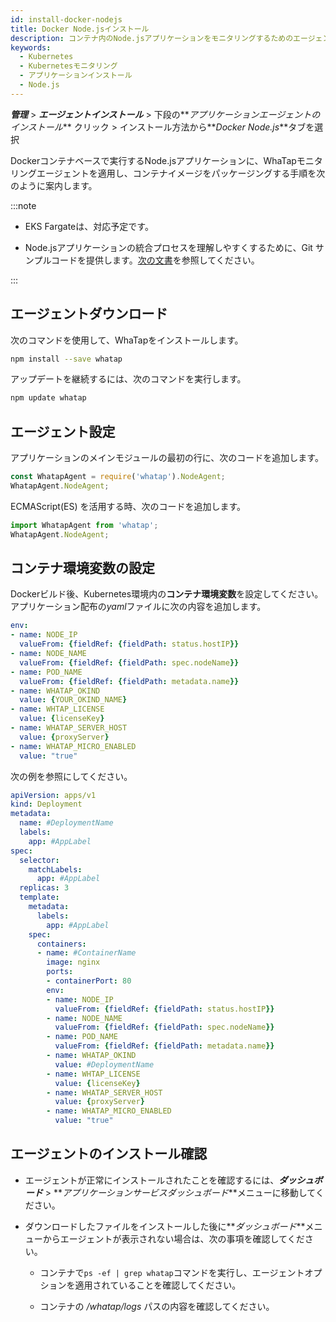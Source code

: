```yaml
---
id: install-docker-nodejs
title: Docker Node.jsインストール
description: コンテナ内のNode.jsアプリケーションをモニタリングするためのエージェントのインストール手順です。
keywords:
  - Kubernetes
  - Kubernetesモニタリング
  - アプリケーションインストール
  - Node.js
---
```



**_管理_** > **_エージェントインストール_** > 下段の**_アプリケーションエージェントのインストール_** クリック > インストール方法から**_Docker Node.js_**タブを選択

Dockerコンテナベースで実行するNode.jsアプリケーションに、WhaTapモニタリングエージェントを適用し、コンテナイメージをパッケージングする手順を次のように案内します。 

:::note 

- EKS Fargateは、対応予定です。 

- Node.jsアプリケーションの統合プロセスを理解しやすくするために、Git サンプルコードを提供します。[次の文書](https://github.com/whatap/kuber-apm-boilerplate/tree/main/nodejs/express)を参照してください。

:::

## エージェントダウンロード

次のコマンドを使用して、WhaTapをインストールします。

```bash
npm install --save whatap
```

アップデートを継続するには、次のコマンドを実行します。

```bash
npm update whatap
```

## エージェント設定

アプリケーションのメインモジュールの最初の行に、次のコードを追加します。

```javascript title='Example'
const WhatapAgent = require('whatap').NodeAgent;
WhatapAgent.NodeAgent;
```

ECMAScript(ES) を活用する時、次のコードを追加します。

```javascript
import WhatapAgent from 'whatap';
WhatapAgent.NodeAgent;
```

## コンテナ環境変数の設定

Dockerビルド後、Kubernetes環境内の**コンテナ環境変数**を設定してください。アプリケーション配布の*yaml*ファイルに次の内容を追加します。 

```yaml
env:
- name: NODE_IP
  valueFrom: {fieldRef: {fieldPath: status.hostIP}}
- name: NODE_NAME
  valueFrom: {fieldRef: {fieldPath: spec.nodeName}}
- name: POD_NAME
  valueFrom: {fieldRef: {fieldPath: metadata.name}}
- name: WHATAP_OKIND
  value: {YOUR_OKIND_NAME}
- name: WHTAP_LICENSE
  value: {licenseKey}
- name: WHATAP_SERVER_HOST
  value: {proxyServer}
- name: WHATAP_MICRO_ENABLED
  value: "true"
```

次の例を参照にしてください。

```yaml
apiVersion: apps/v1
kind: Deployment
metadata:
  name: #DeploymentName
  labels:
    app: #AppLabel
spec:
  selector:
    matchLabels:
      app: #AppLabel
  replicas: 3
  template:
    metadata:
      labels:
        app: #AppLabel
    spec:
      containers:
      - name: #ContainerName
        image: nginx
        ports:
        - containerPort: 80
        env:
        - name: NODE_IP
          valueFrom: {fieldRef: {fieldPath: status.hostIP}}
        - name: NODE_NAME
          valueFrom: {fieldRef: {fieldPath: spec.nodeName}}
        - name: POD_NAME
          valueFrom: {fieldRef: {fieldPath: metadata.name}}
        - name: WHATAP_OKIND
          value: #DeploymentName
        - name: WHTAP_LICENSE
          value: {licenseKey}
        - name: WHATAP_SERVER_HOST
          value: {proxyServer}
        - name: WHATAP_MICRO_ENABLED
          value: "true"
```


<K8senvrole />

## エージェントのインストール確認

- エージェントが正常にインストールされたことを確認するには、**_ダッシュボード_** > **_アプリケーションサービスダッシュボード_**メニューに移動してください。

- ダウンロードしたファイルをインストールした後に**_ダッシュボード_**メニューからエージェントが表示されない場合は、次の事項を確認してください。

  - コンテナで`ps -ef | grep whatap`コマンドを実行し、エージェントオプションを適用されていることを確認してください。

  - コンテナの */whatap/logs* パスの内容を確認してください。 
